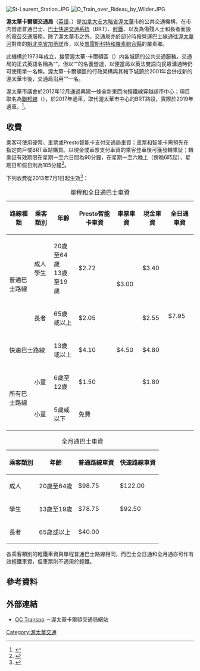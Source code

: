 {{noteTA
|G1=地名
|1=zh-hans:普雷斯科特;zh-hk:皮利士葛;zh-mo:皮利士葛;zh-tw:普雷斯科特;
|2=zh-hans:快速公交系统;zh-hk:巴士快速交通系統;zh-mo:巴士快速交通系統;zh-tw:公車捷運系統;
}}
[[File:St-Laurent_Station.JPG|thumb]]
[[File:O_Train_over_Rideau_by_Wilder.JPG|thumb]]

'''渥太華卡爾頓交通局'''（[[英語|英語]]、{{lang-fr|OC Transpo}}）是[[加拿大|加拿大]][[安大略省|安大略省]][[渥太華|渥太華]]市的公共交通機構，在市内營運普通巴士、[[渥太華巴士快速交通系統|巴士快速交通系統]]（BRT）、[[渥太華輕鐵|輕鐵]]、以及為傷殘人士和長者而設的電召交通服務。除了渥太華市之外，交通局亦於部分時段營運巴士線通往[[渥太華河|渥太華河]]對岸的[[魁北克省|魁北克省]][[加蒂諾|加蒂諾]]市，以及[[普雷斯科特和羅素聯合縣|普雷斯科特和羅素聯合縣]]的羅素鄉。

此機構於1973年成立，接管渥太華-卡爾頓區（{{lang|en|Regional Municipality of Ottawa-Carleton}}）内各城鎮的公共交通服務。交通局的正式英語名稱為“{{lang|en|Ottawa-Carleton Regional Transit Commission}}”，但以“{{lang|en|OC Transpo}}”的名義營運，以便當局以英法雙語向民眾溝通時仍可使用單一名稱。渥太華-卡爾頓區的行政架構與其轄下城鎮於2001年合併成新的渥太華市後，交通局沿用“{{lang|en|OC Transpo}}”一名。

渥太華市議會於2012年12月通過興建一條全新東西向輕鐵線穿越該市中心；項目取名為[[联邦线_(渥太华)|聯邦線]]（{{lang|en|Confederation Line}}），於2017年通車，取代渥太華市中心的BRT路段，實際於2019年通車。<ref name="DISPOSITION 47">{{cite web |url=http://app05.ottawa.ca/sirepub/cache/2/k3uovt5ags24s2ctntpj1asr/371691220201205104498.PDF |title=1. DESIGN, BUILD, FINANCE AND MAINTENANCE OF OTTAWA'S LIGHT RAIL TRANSIT (OLRT) PROJECT |author= |date=19 December 2012 |work=DISPOSITION 47 |publisher=Ottawa City Council |accessdate=December 2012 |deadurl=yes |archiveurl=http://archive.wikiwix.com/cache/20121202111502/http://app05.ottawa.ca/sirepub/cache/2/k3uovt5ags24s2ctntpj1asr/371691220201205104498.PDF |archivedate=2012年12月2日 }}</ref>。

==收費==
乘客可使用硬幣、車票或Presto智能卡支付交通局車資；車票和智能卡需預先在指定商戶或BRT車站購買。以現金或車票支付車資的乘客登車後可獲發轉乘証；轉乘証有效期限在星期一至六日間為90分鐘，在星期一至六晚上（傍晚6時起）、星期日和假日則為105分鐘<ref>{{cite web | url=http://www.octranspo1.com/tickets-and-passes/transfers | title=OC Transpo - Transfers | publisher=OC Transpo | accessdate=2013-09-21 | archive-date=2016-07-10 | archive-url=https://web.archive.org/web/20160710094411/http://www.octranspo1.com/tickets-and-passes/transfers | dead-url=no }}</ref>。

下列收費從2013年7月1日起生效<ref>{{cite web | url=http://www.octranspo1.com/tickets-and-passes | title=OC Transpo - Tickets | publisher=OC Transpo | accessdate=2013-09-21 | archive-date=2016-07-11 | archive-url=https://web.archive.org/web/20160711020828/http://www.octranspo1.com/tickets-and-passes | dead-url=no }}</ref>：

{| class="wikitable" style="text-align:center;" border="1"
|+ 單程和全日通巴士車資
! 路線種類
! 乘客類別
! 年齡
! Presto智能卡車資
! 車票車資
! 現金車資
! 全日通車資
|-
| rowspan="2" | 普通巴士路線 || 成人<br>學生 || 20歲至64歲<br>13歲至19歲 || $2.72 || rowspan="2" | $3.00 || $3.40 || rowspan="4" | $7.95
|-
| 長者 || 65歲或以上 || $2.05 || $2.55
|-
| colspan="2" | 快速巴士路線 || 13歲或以上 || $4.10 || $4.50 || $4.80
|-
| rowspan="2" | 所有巴士路線 || 小童 || 6歲至12歲 || colspan="2" | $1.50 || $1.80
|-
| 小童 || 5歲或以下 || colspan="4" | 免費
|}

{| class="wikitable" style="text-align:center;" border="1"
|+ 全月通巴士車資
! 乘客類別
! 年齡
! 普通路線車資
! 快速路線車資
|-
| 成人 || 20歲至64歲 || $98.75 || $122.00
|-
| 學生 || 13歲至19歲 || $78.75 || $92.50
|-
| 長者 || 65歲或以上 || colspan="2" | $40.00
|}

各乘客類別的輕鐵車資與單程普通巴士路線相同，而巴士全日通和全月通亦可作有效輕鐵車資，但車票則不適用於輕鐵。

==參考資料==
{{reflist}}

==外部連結==
{{Commons category|OC Transpo}}
*{{en}}{{fr}}[http://www.octranspo.com/ OC Transpo] {{Wayback|url=http://www.octranspo.com/ |date=20110222222127 }}－渥太華卡爾頓交通局網站

[[Category:渥太華交通|Category:渥太華交通]]